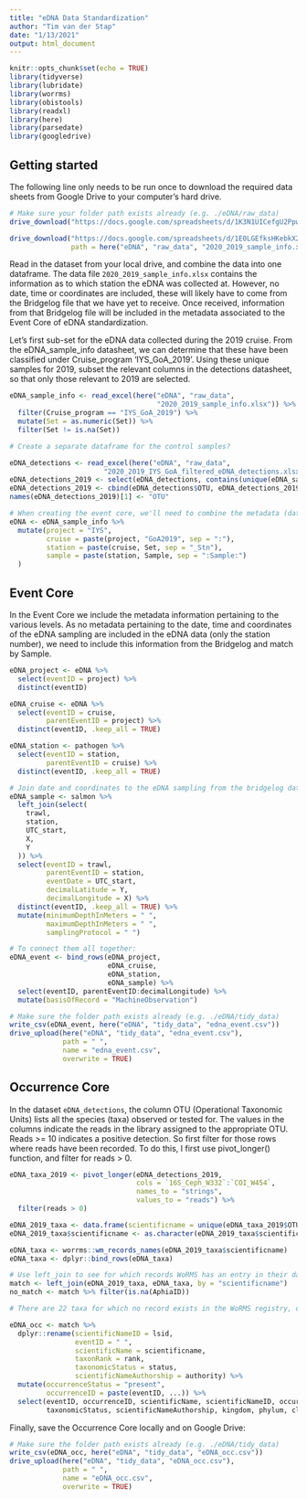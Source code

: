 ```yaml
---
title: "eDNA Data Standardization"
author: "Tim van der Stap"
date: "1/13/2021"
output: html_document
---
```


```r
knitr::opts_chunk$set(echo = TRUE)
library(tidyverse)
library(lubridate)
library(worrms)
library(obistools)
library(readxl)
library(here)
library(parsedate)
library(googledrive)
```

## Getting started

The following line only needs to be run once to download the required data sheets from Google Drive to your computer's hard drive.

```r
# Make sure your folder path exists already (e.g. ./eDNA/raw_data)
drive_download("https://docs.google.com/spreadsheets/d/1K3N1UICefgU2PpwifsIUiLsWrj5Tasrk9hHd9pCT-94/edit#gid=172817106",                path = here("eDNA", "raw_data", "2020_2019_IYS_GoA_filtered_eDNA_detections.xlsx"), overwrite = TRUE)

drive_download("https://docs.google.com/spreadsheets/d/1E0LGEfksHKebkX2ZcXCXMj-Elm6m-NtGY0SeIOuw-a0/edit#gid=1345125331",
               path = here("eDNA", "raw_data", "2020_2019_sample_info.xlsx"), overwrite = TRUE)
```

Read in the dataset from your local drive, and combine the data into one dataframe. The data file `2020_2019_sample_info.xlsx` contains the information as to which station the eDNA was collected at. However, no date, time or coordinates are included, these will likely have to come from the Bridgelog file that we have yet to receive. Once received, information from that Bridgelog file will be included in the metadata associated to the Event Core of eDNA standardization. 

Let's first sub-set for the eDNA data collected during the 2019 cruise. From the eDNA_sample_info datasheet, we can determine that these have been classified under Cruise_program 'IYS_GoA_2019'. Using these unique samples for 2019, subset the relevant columns in the detections datasheet, so that only those relevant to 2019 are selected. 

``` r
eDNA_sample_info <- read_excel(here("eDNA", "raw_data",
                                    "2020_2019_sample_info.xlsx")) %>% 
  filter(Cruise_program == "IYS_GoA_2019") %>%
  mutate(Set = as.numeric(Set)) %>%
  filter(Set != is.na(Set))

# Create a separate dataframe for the control samples?

eDNA_detections <- read_excel(here("eDNA", "raw_data", 
                       "2020_2019_IYS_GoA_filtered_eDNA_detections.xlsx"))
eDNA_detections_2019 <- select(eDNA_detections, contains(unique(eDNA_sample_info$Sample)))
eDNA_detections_2019 <- cbind(eDNA_detections$OTU, eDNA_detections_2019)
names(eDNA_detections_2019)[1] <- "OTU"

# When creating the event core, we'll need to combine the metadata (date, time, spatial coordinates) to the sampling event using left_join().  
eDNA <- eDNA_sample_info %>%
  mutate(project = "IYS",
         cruise = paste(project, "GoA2019", sep = ":"),
         station = paste(cruise, Set, sep = "_Stn"),
         sample = paste(station, Sample, sep = ":Sample:")
  )
```

## Event Core

In the Event Core we include the metadata information pertaining to the various levels. As no metadata pertaining to the date, time and coordinates of the eDNA sampling are included in the eDNA data (only the station number), we need to include this information from the Bridgelog and match by Sample. 

``` r
eDNA_project <- eDNA %>%
  select(eventID = project) %>%
  distinct(eventID)

eDNA_cruise <- eDNA %>% 
  select(eventID = cruise,
         parentEventID = project) %>%
  distinct(eventID, .keep_all = TRUE)

eDNA_station <- pathogen %>%
  select(eventID = station,
         parentEventID = cruise) %>% 
  distinct(eventID, .keep_all = TRUE) 

# Join date and coordinates to the eDNA sampling from the bridgelog data sheet. Minimum and maximum depth of the trawl be included here as well if the information becomes available. 
eDNA_sample <- salmon %>%
  left_join(select(
    trawl,
    station,
    UTC_start,
    X,
    Y
  )) %>%
  select(eventID = trawl,
         parentEventID = station,
         eventDate = UTC_start,
         decimalLatitude = Y,
         decimalLongitude = X) %>%
  distinct(eventID, .keep_all = TRUE) %>%
  mutate(minimumDepthInMeters = " ",
         maximumDepthInMeters = " ",
         samplingProtocol = " ")

# To connect them all together: 
eDNA_event <- bind_rows(eDNA_project,
                        eDNA_cruise,
                        eDNA_station,
                        eDNA_sample) %>%
  select(eventID, parentEventID:decimalLongitude) %>%
  mutate(basisOfRecord = "MachineObservation")

# Make sure the folder path exists already (e.g. ./eDNA/tidy_data)
write_csv(eDNA_event, here("eDNA", "tidy_data", "edna_event.csv"))
drive_upload(here("eDNA", "tidy_data", "edna_event.csv"),
             path = " ",
             name = "edna_event.csv",
             overwrite = TRUE)
```

## Occurrence Core

In the dataset `eDNA_detections`, the column OTU (Operational Taxonomic Units) lists all the species (taxa) observed or tested for. The values in the columns indicate the reads in the library assigned to the appropriate OTU. Reads >= 10 indicates a positive detection. So first filter for those rows where reads have been recorded. To do this, I first use pivot_longer() function, and filter for reads > 0.

``` r
eDNA_taxa_2019 <- pivot_longer(eDNA_detections_2019,
                               cols = `16S_Ceph_W332`:`COI_W454`,
                               names_to = "strings",
                               values_to = "reads") %>%
  filter(reads > 0)

eDNA_2019_taxa <- data.frame(scientificname = unique(eDNA_taxa_2019$OTU))
eDNA_2019_taxa$scientificname <- as.character(eDNA_2019_taxa$scientificname)

eDNA_taxa <- worrms::wm_records_names(eDNA_2019_taxa$scientificname)
eDNA_taxa <- dplyr::bind_rows(eDNA_taxa)

# Use left_join to see for which records WoRMS has an entry in their database:
match <- left_join(eDNA_2019_taxa, eDNA_taxa, by = "scientificname")
no_match <- match %>% filter(is.na(AphiaID))

# There are 22 taxa for which no record exists in the WoRMS registry, or whose observation will have to be confirmed with the data provider. Once this is done the information will either have to be entered manually or if new records created in WoRMS, the code can be run again. 

eDNA_occ <- match %>%
  dplyr::rename(scientificNameID = lsid,
                eventID = " ",
                scientificName = scientificname,
                taxonRank = rank,
                taxonomicStatus = status,
                scientificNameAuthorship = authority) %>%
  mutate(occurrenceStatus = "present",
         occurrenceID = paste(eventID, ...)) %>%
  select(eventID, occurrenceID, scientificName, scientificNameID, occurrenceStatus, parentNameUsageID,
         taxonomicStatus, scientificNameAuthorship, kingdom, phylum, class, order, family, genus, taxonRank)              
```

Finally, save the Occurrence Core locally and on Google Drive: 

``` r
# Make sure the folder path exists already (e.g. ./eDNA/tidy_data)
write_csv(eDNA_occ, here("eDNA", "tidy_data", "eDNA_occ.csv"))
drive_upload(here("eDNA", "tidy_data", "eDNA_occ.csv"),
             path = " ",
             name = "eDNA_occ.csv",
             overwrite = TRUE)
```
